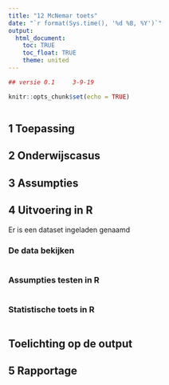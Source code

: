 ```yaml
---
title: "12 McNemar toets"
date: "`r format(Sys.time(), '%d %B, %Y')`"
output: 
  html_document:
    toc: TRUE
    toc_float: TRUE
    theme: united
---
```


<style>
  .col2 {
    columns: 2 200px;
    -webkit-columns: 2 200px;
    -moz-columns: 2 200px;
  }
</style>

``` r
## versie 0.1     3-9-19
```

```r
knitr::opts_chunk$set(echo = TRUE)
```


```r

```

## 1 Toepassing

## 2 Onderwijscasus

## 3 Assumpties

## 4 Uitvoering in R
Er is een dataset ingeladen genaamd

### De data bekijken
```r

```

### Assumpties testen in R

```r

```

### Statistische toets in R

```r

```

## Toelichting op de output

## 5 Rapportage



